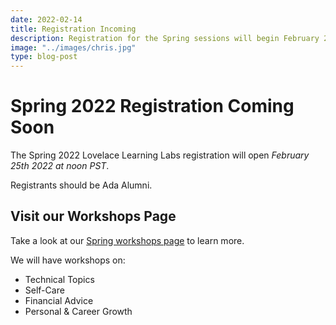 ```yaml
---
date: 2022-02-14
title: Registration Incoming
description: Registration for the Spring sessions will begin February 25th at noon.  Check here to find the registration form then!
image: "../images/chris.jpg"
type: blog-post
---
```


# Spring 2022 Registration Coming Soon

The Spring 2022 Lovelace Learning Labs registration will open _February 25th 2022 at noon PST_.

Registrants should be Ada Alumni.

## Visit our Workshops Page

Take a look at our [Spring workshops page](https://lll.adadev.org/upcoming_workshops) to learn more.

We will have workshops on:

- Technical Topics
- Self-Care
- Financial Advice
- Personal & Career Growth
